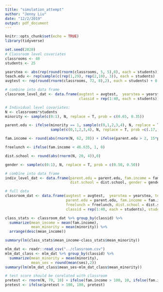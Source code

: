 ```yaml
---
title: "simulation_attempt"
author: "Jenny Liu"
date: "12/2/2019"
output: pdf_document
---
```


```r
knitr::opts_chunk$set(echo = TRUE)
library(tidyverse)
```

```r
set.seed(2020)
# Classroom level covariates
classrooms <- 40
students <- 25 

yearstea <- abs(rep(round(rnorm(classrooms, 5, 5),0), each = students))
teach.edu <- rep(sample(c(rep(1,29), rep(2,10), 3)), each = students)
avgtest <- rep(round(rnorm(classrooms, 72, 8),2), each = students) + 0.75*yearstea

# combine into data frame
classroom_level_dat <- data.frame(avgtest = avgtest,  yearstea = yearstea, teach.edu = teach.edu,
                                  classid = rep(1:40, each = students))
```

```r
# Individual level covariates:
N <- classrooms*students
minority <- sample(c(0:1), N, replace = T, prob = c(0.65, 0.35))

parent.edu <- ifelse(minority == 1, sample(c(0,1,2,3,4), N, replace = T, prob = c(.40, .30, .24, .05, .01)),
                     sample(c(0,1,2,3,4), N, replace = T, prob =c(.17, .26, .40, .10, .07)))

fam.income <- round(abs(rnorm(N, 62, 20)) + ifelse(parent.edu > 2, 15*parent.edu, 0) + ifelse(parent.edu == 2, 6*parent.edu, 0) + ifelse(minority == 1, rnorm(N, -7, 1), 0),3)

freelunch <- ifelse(fam.income < 46.635, 1, 0)

dist.school <- round(abs(rnorm(N, 20, 4)),0)

gender <- sample(c(0:1), N, replace = T, prob = c(0.50, 0.50))

# combine into data frame 
indiv_level_dat <- data.frame(parent.edu = parent.edu, fam.income = fam.income, minority = minority, 
                              dist.school = dist.school, gender = gender, studentid  = 1:N)
```

```r
# full data
classroom_dat <- data.frame(avgtest = avgtest,  yearstea = yearstea, teach.edu = teach.edu,
                            parent.edu = parent.edu, fam.income = fam.income, minority = minority, 
                            freelunch = freelunch, dist.school = dist.school, gender = gender, 
                            classid = rep(1:40, each = students), studentid  = 1:N)
```

```r
class_stats <- classroom_dat %>% group_by(classid) %>% 
  summarize(mean_income = mean(fam.income),
            mean_minority = mean(minority)) %>% 
  arrange(desc(mean_income))

summary(lm(class_stats$mean_income~class_stats$mean_minority))
```

```r
mlm_dat <- readr::read_csv("../classroom.csv")
mlm_dat_class <- mlm_dat %>% group_by(classid) %>% 
  summarize(mean_minority = mean(minority),
            mean_ses = round(mean(ses),2))
summary(lm(mlm_dat_class$mean_ses~mlm_dat_class$mean_minority))
```


```r
# test score should be corelated with classroom 
pretest <- rnorm(N, 70, 10) + ifelse(fam.income > 100, 10, ifelse(fam.income > 80 & fam.income < 100, 5, 0))
pretest <- ifelse(pretest > 100, 100, pretest)
```


